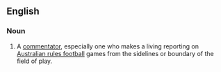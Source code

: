 ==English==

===Noun===
{{wikipedia}}
{{en-noun|sg=[[boundary]] [[rider]]}}

# {{AU}} A [[commentator]], especially one who makes a living reporting on [[Australian rules football]] games from the sidelines or boundary of the field of play.